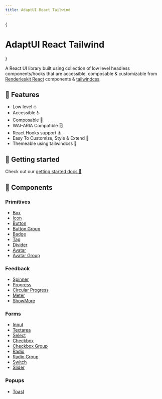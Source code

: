 ```yaml
---
title: AdaptUI React Tailwind
---
```


{<h1 className="text-center font-extrabold md:text-5xl mt-8">AdaptUI React
Tailwind</h1>}

A React UI library built using collection of low level headless components/hooks
that are accessible, composable & customizable from
[Renderleskit React](https://github.com/timelessco/renderlesskit-react)
components & [tailwindcss](https://tailwindcss.com/).

## 🚀 Features

- Low level 🔥
- Accessible ♿
- Composable 🧰
- WAI-ARIA Compatible 🗒️
- React Hooks support ⚓
- Easy To Customize, Style & Extend 💅
- Themeable using tailwindcss 🎨

## 🔰 Getting started

Check out our [getting started docs 📖](/docs/getting-started)

## 📑 Components

### Primitives

- [Box](/docs/components/primitives/box)
- [Icon](/docs/components/primitives/icon)
- [Button](/docs/components/primitives/button)
- [Button Group](/docs/components/primitives/button-group)
- [Badge](/docs/components/primitives/badge)
- [Tag](/docs/components/primitives/tag)
- [Divider](/docs/components/primitives/divider)
- [Avatar](/docs/components/primitives/avatar)
- [Avatar Group](/docs/components/primitives/avatar-group)

### Feedback

- [Spinner](/docs/components/feedback/spinner)
- [Progress](/docs/components/feedback/progress)
- [Circular Progress](/docs/components/feedback/circular-progress)
- [Meter](/docs/components/feedback/meter)
- [ShowMore](/docs/components/feedback/show-more)

### Forms

- [Input](/docs/components/forms/input)
- [Textarea](/docs/components/forms/textarea)
- [Select](/docs/components/forms/select)
- [Checkbox](/docs/components/forms/checkbox)
- [Checkbox Group](/docs/components/forms/checkbox-group)
- [Radio](/docs/components/forms/radio)
- [Radio Group](/docs/components/forms/radio-group)
- [Switch](/docs/components/forms/switch)
- [Slider](/docs/components/forms/slider)

### Popups

- [Toast](/docs/components/forms/toast)
